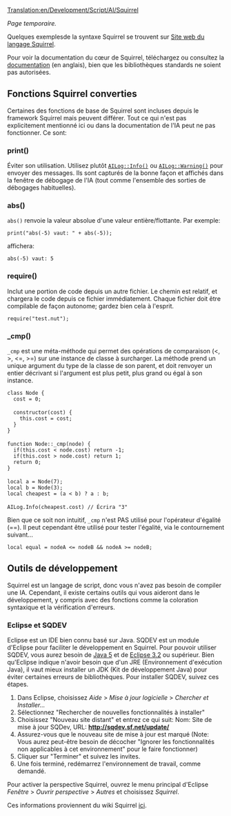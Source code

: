 [[Translation:en/Development/Script/AI/Squirrel]]


{{fr/NonIA}}

''Page temporaire.''

Quelques exemplesde la syntaxe Squirrel se trouvent sur [http://squirrel-lang.org/ Site web du langage Squirrel].

Pour voir la documentation du cœur de Squirrel, téléchargez ou consultez la [http://squirrel-lang.org/#doc documentation] (en anglais), bien que les bibliothèques standards ne soient pas autorisées.

== Fonctions Squirrel converties ==

Certaines des fonctions de base de Squirrel sont incluses depuis le framework Squirrel mais peuvent différer. Tout ce qui n'est pas explicitement mentionné ici ou dans la documentation de l'IA peut ne pas fonctionner. Ce sont:

=== print() ===

Éviter son utilisation. Utilisez plutôt <code>[http://devs.openttd.org/~noai/aidocs/classAILog.html AILog::Info()]</code> ou <code>[http://devs.openttd.org/~noai/aidocs/classAILog.html AILog::Warning()]</code> pour envoyer des messages. Ils sont capturés de la bonne façon et affichés dans la fenêtre de débogage de l'IA (tout comme l'ensemble des sorties de débogages habituelles).

=== abs() ===

<code>abs()</code> renvoie la valeur absolue d'une valeur entière/flottante. Par exemple:

 print("abs(-5) vaut: " + abs(-5));

affichera:

 abs(-5) vaut: 5

=== require() ===

Inclut une portion de code depuis un autre fichier. Le chemin est relatif, et chargera le code depuis ce fichier immédiatement. Chaque fichier doit être compilable de façon autonome; gardez bien cela à l'esprit.

 require("test.nut");

=== _cmp() ===

<code>_cmp</code> est une méta-méthode qui permet des opérations de comparaison (<, >, <=, >=) sur une instance de classe à surcharger. La méthode prend un unique argument du type de la classe de son parent, et doit renvoyer un entier décrivant si l'argument est plus petit, plus grand ou égal à son instance.

 class Node {
   cost = 0;
 
   constructor(cost) {
     this.cost = cost;
   }
 }
 
 function Node::_cmp(node) {
   if(this.cost < node.cost) return -1;
   if(this.cost > node.cost) return 1;
   return 0;
 }
 
 local a = Node(7);
 local b = Node(3);
 local cheapest = (a < b) ? a : b;
 
 AILog.Info(cheapest.cost) // Écrira "3"

Bien que ce soit non intuitif, <code>_cmp</code> n'est PAS utilisé pour l'opérateur d'égalité (==). Il peut cependant être utilisé pour tester l'égalité, via le contournement suivant...

 local equal = nodeA <= nodeB && nodeA >= nodeB;

== Outils de développement ==

Squirrel est un langage de script, donc vous n'avez pas besoin de compiler une IA. Cependant, il existe certains outils qui vous aideront dans le développement, y compris avec des fonctions comme la coloration syntaxique et la vérification d'erreurs.

=== Eclipse et SQDEV ===

Eclipse est un IDE bien connu basé sur Java. SQDEV est un module d'Eclipse pour faciliter le développement en Squirrel. Pour pouvoir utiliser SQDEV, vous aurez besoin de [http://java.sun.com/javase/downloads/index.jsp Java 5] et de [http://www.eclipse.org/ Eclipse 3.2] ou supérieur. Bien qu'Eclipse indique n'avoir besoin que d'un JRE (Environnement d'exécution Java), il vaut mieux installer un JDK (Kit de développement Java) pour éviter certaines erreurs de bibliothèques. Pour installer SQDEV, suivez ces étapes.

#Dans Eclipse, choisissez ''Aide'' > ''Mise à jour logicielle'' > ''Chercher et Installer...''
#Sélectionnez "Rechercher de nouvelles fonctionnalités à installer"
#Choisissez "Nouveau site distant" et entrez ce qui suit: Nom: Site de mise à jour SQDev, URL: '''http://sqdev.sf.net/update/''' 
#Assurez-vous que le nouveau site de mise à jour est marqué (Note: Vous aurez peut-être besoin de décocher "Ignorer les fonctionnalités non applicables à cet environnement" pour le faire fonctionner)
#Cliquer sur "Terminer" et suivez les invites.
#Une fois terminé, redémarrez l'environnement de travail, comme demandé.

Pour activer la perspective Squirrel, ouvrez le menu principal d'Eclipse ''Fenêtre'' > ''Ouvrir perspective'' > ''Autres'' et choisissez ''Squirrel''.

Ces informations proviennent du wiki Squirrel [http://wiki.squirrel-lang.org/default.aspx/SquirrelWiki/SQDEV.html ici].